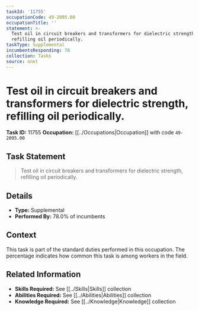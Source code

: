```yaml
---
taskId: '11755'
occupationCode: 49-2095.00
occupationTitle: ''
statement: >-
  Test oil in circuit breakers and transformers for dielectric strength,
  refilling oil periodically.
taskType: Supplemental
incumbentsResponding: 78
collection: Tasks
source: onet
---
```

# Test oil in circuit breakers and transformers for dielectric strength, refilling oil periodically.

**Task ID:** 11755
**Occupation:** [[../Occupations|Occupation]] with code `49-2095.00`

## Task Statement

> Test oil in circuit breakers and transformers for dielectric strength, refilling oil periodically.

## Details

- **Type:** Supplemental
- **Performed By:** 78.0% of incumbents

## Context

This task is part of the standard duties performed in this occupation. The percentage indicates how common this task is among workers in the field.

## Related Information

- **Skills Required:** See [[../Skills|Skills]] collection
- **Abilities Required:** See [[../Abilities|Abilities]] collection
- **Knowledge Required:** See [[../Knowledge|Knowledge]] collection
